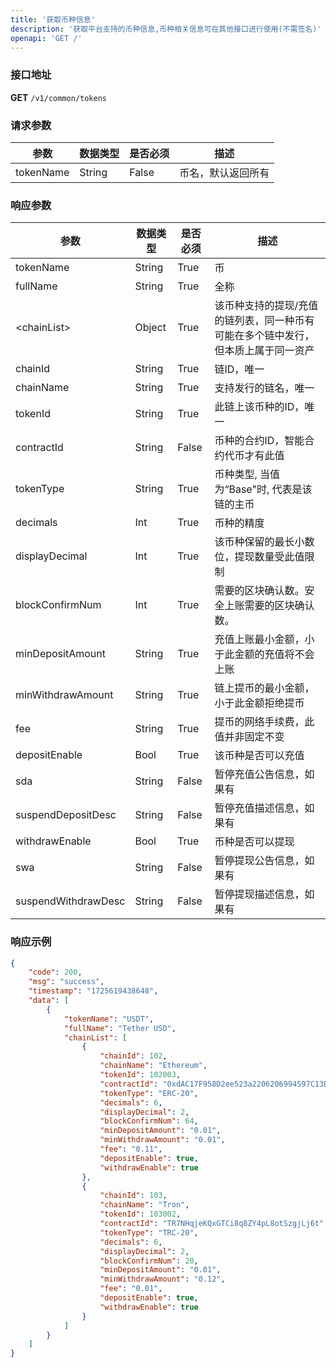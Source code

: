 ```yaml
---
title: '获取币种信息'
description: '获取平台支持的币种信息,币种相关信息可在其他接口进行使用(不需签名)'
openapi: 'GET /'
---
```


### 接口地址  
**GET** `/v1/common/tokens`

### 请求参数

| 参数      | 数据类型 | 是否必须 | 描述         |
|-----------|----------|----------|--------------|
| tokenName | String   | False    | 币名，默认返回所有 |

### 响应参数

| 参数               | 数据类型 | 是否必须 | 描述                                                          |
|--------------------|----------|----------|---------------------------------------------------------------|
| tokenName          | String   | True     | 币                                                        |
| fullName           | String   | True     | 全称                                                          |
| \<chainList\>      | Object   | True     | 该币种支持的提现/充值的链列表，同一种币有可能在多个链中发行，但本质上属于同一资产 |
| chainId            | String   | True     | 链ID，唯一                                                    |
| chainName          | String   | True     | 支持发行的链名，唯一                                          |
| tokenId            | String   | True     | 此链上该币种的ID，唯一                                        |
| contractId         | String   | False    | 币种的合约ID，智能合约代币才有此值                            |
| tokenType          | String   | True     | 币种类型, 当值为“Base"时, 代表是该链的主币                    |
| decimals           | Int      | True     | 币种的精度                                                    |
| displayDecimal     | Int      | True     | 该币种保留的最长小数位，提现数量受此值限制                    |
| blockConfirmNum    | Int      | True     | 需要的区块确认数。安全上账需要的区块确认数。                    |
| minDepositAmount   | String   | True     | 充值上账最小金额，小于此金额的充值将不会上账                   |
| minWithdrawAmount  | String   | True     | 链上提币的最小金额，小于此金额拒绝提币                        |
| fee                | String   | True     | 提币的网络手续费，此值并非固定不变                            |
| depositEnable      | Bool     | True     | 该币种是否可以充值                                            |
| sda                | String   | False    | 暂停充值公告信息，如果有                                      |
| suspendDepositDesc | String   | False    | 暂停充值描述信息，如果有                                      |
| withdrawEnable     | Bool     | True     | 币种是否可以提现                                              |
| swa                | String   | False    | 暂停提现公告信息，如果有                                      |
| suspendWithdrawDesc| String   | False    | 暂停提现描述信息，如果有                                      |

### 响应示例

```json
{
    "code": 200,
    "msg": "success",
    "timestamp": "1725619438648",
    "data": [
        {
            "tokenName": "USDT",
            "fullName": "Tether USD",
            "chainList": [
                {
                    "chainId": 102,
                    "chainName": "Ethereum",
                    "tokenId": 102003,
                    "contractId": "0xdAC17F958D2ee523a2206206994597C13D831ec7",
                    "tokenType": "ERC-20",
                    "decimals": 6,
                    "displayDecimal": 2,
                    "blockConfirmNum": 64,
                    "minDepositAmount": "0.01",
                    "minWithdrawAmount": "0.01",
                    "fee": "0.11",
                    "depositEnable": true,
                    "withdrawEnable": true
                },
                {
                    "chainId": 103,
                    "chainName": "Tron",
                    "tokenId": 103002,
                    "contractId": "TR7NHqjeKQxGTCi8q8ZY4pL8otSzgjLj6t",
                    "tokenType": "TRC-20",
                    "decimals": 6,
                    "displayDecimal": 2,
                    "blockConfirmNum": 20,
                    "minDepositAmount": "0.01",
                    "minWithdrawAmount": "0.12",
                    "fee": "0.01",
                    "depositEnable": true,
                    "withdrawEnable": true
                }
            ]
        }
    ]
}